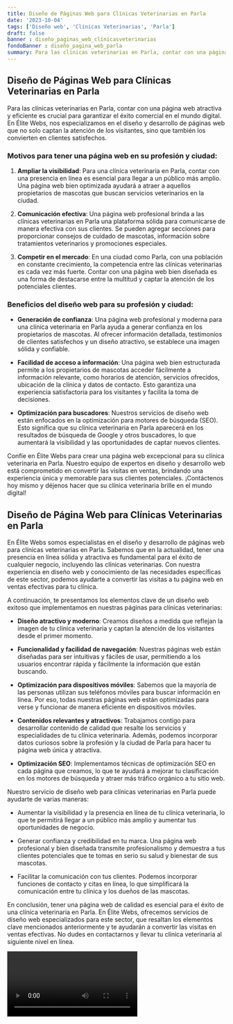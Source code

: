 ```yaml
---
title: Diseño de Páginas Web para Clínicas Veterinarias en Parla
date: '2023-10-04'
tags: ['Diseño web', 'Clínicas Veterinarias', 'Parla']
draft: false
banner : diseño_paginas_web_clínicasveterinarias
fondoBanner : diseño_pagina_web_parla
summary: Para las clínicas veterinarias en Parla, contar con una página web atractiva y eficiente es crucial para garantizar el éxito comercial en el mundo digital. En Élite Webs, nos especializamos en el diseño y desarrollo de páginas web que no solo captan la atención de los visitantes, sino que también los convierten en clientes satisfechos.
---
```


## Diseño de Páginas Web para Clínicas Veterinarias en Parla

Para las clínicas veterinarias en Parla, contar con una página web atractiva y eficiente es crucial para garantizar el éxito comercial en el mundo digital. En Élite Webs, nos especializamos en el diseño y desarrollo de páginas web que no solo captan la atención de los visitantes, sino que también los convierten en clientes satisfechos.

### Motivos para tener una página web en su profesión y ciudad:

1. **Ampliar la visibilidad**: Para una clínica veterinaria en Parla, contar con una presencia en línea es esencial para llegar a un público más amplio. Una página web bien optimizada ayudará a atraer a aquellos propietarios de mascotas que buscan servicios veterinarios en la ciudad.

2. **Comunicación efectiva**: Una página web profesional brinda a las clínicas veterinarias en Parla una plataforma sólida para comunicarse de manera efectiva con sus clientes. Se pueden agregar secciones para proporcionar consejos de cuidado de mascotas, información sobre tratamientos veterinarios y promociones especiales.

3. **Competir en el mercado**: En una ciudad como Parla, con una población en constante crecimiento, la competencia entre las clínicas veterinarias es cada vez más fuerte. Contar con una página web bien diseñada es una forma de destacarse entre la multitud y captar la atención de los potenciales clientes.

### Beneficios del diseño web para su profesión y ciudad:

- **Generación de confianza**: Una página web profesional y moderna para una clínica veterinaria en Parla ayuda a generar confianza en los propietarios de mascotas. Al ofrecer información detallada, testimonios de clientes satisfechos y un diseño atractivo, se establece una imagen sólida y confiable.

- **Facilidad de acceso a información**: Una página web bien estructurada permite a los propietarios de mascotas acceder fácilmente a información relevante, como horarios de atención, servicios ofrecidos, ubicación de la clínica y datos de contacto. Esto garantiza una experiencia satisfactoria para los visitantes y facilita la toma de decisiones.

- **Optimización para buscadores**: Nuestros servicios de diseño web están enfocados en la optimización para motores de búsqueda (SEO). Esto significa que su clínica veterinaria en Parla aparecerá en los resultados de búsqueda de Google y otros buscadores, lo que aumentará la visibilidad y las oportunidades de captar nuevos clientes.

Confíe en Élite Webs para crear una página web excepcional para su clínica veterinaria en Parla. Nuestro equipo de expertos en diseño y desarrollo web está comprometido en convertir las visitas en ventas, brindando una experiencia única y memorable para sus clientes potenciales. ¡Contáctenos hoy mismo y déjenos hacer que su clínica veterinaria brille en el mundo digital!

<GifSeo />

<Cta />

## Diseño de Página Web para Clínicas Veterinarias en Parla

En Élite Webs somos especialistas en el diseño y desarrollo de páginas web para clínicas veterinarias en Parla. Sabemos que en la actualidad, tener una presencia en línea sólida y atractiva es fundamental para el éxito de cualquier negocio, incluyendo las clínicas veterinarias. Con nuestra experiencia en diseño web y conocimiento de las necesidades específicas de este sector, podemos ayudarte a convertir las visitas a tu página web en ventas efectivas para tu clínica.

A continuación, te presentamos los elementos clave de un diseño web exitoso que implementamos en nuestras páginas para clínicas veterinarias:

- **Diseño atractivo y moderno**: Creamos diseños a medida que reflejan la imagen de tu clínica veterinaria y captan la atención de los visitantes desde el primer momento.

- **Funcionalidad y facilidad de navegación**: Nuestras páginas web están diseñadas para ser intuitivas y fáciles de usar, permitiendo a los usuarios encontrar rápida y fácilmente la información que están buscando.

- **Optimización para dispositivos móviles**: Sabemos que la mayoría de las personas utilizan sus teléfonos móviles para buscar información en línea. Por eso, todas nuestras páginas web están optimizadas para verse y funcionar de manera eficiente en dispositivos móviles.

- **Contenidos relevantes y atractivos**: Trabajamos contigo para desarrollar contenido de calidad que resalte los servicios y especialidades de tu clínica veterinaria. Además, podemos incorporar datos curiosos sobre la profesión y la ciudad de Parla para hacer tu página web única y atractiva.

- **Optimización SEO**: Implementamos técnicas de optimización SEO en cada página que creamos, lo que te ayudará a mejorar tu clasificación en los motores de búsqueda y atraer más tráfico orgánico a tu sitio web.

Nuestro servicio de diseño web para clínicas veterinarias en Parla puede ayudarte de varias maneras:

- Aumentar la visibilidad y la presencia en línea de tu clínica veterinaria, lo que te permitirá llegar a un público más amplio y aumentar tus oportunidades de negocio.

- Generar confianza y credibilidad en tu marca. Una página web profesional y bien diseñada transmite profesionalismo y demuestra a tus clientes potenciales que te tomas en serio su salud y bienestar de sus mascotas.

- Facilitar la comunicación con tus clientes. Podemos incorporar funciones de contacto y citas en línea, lo que simplificará la comunicación entre tu clínica y los dueños de las mascotas.

En conclusión, tener una página web de calidad es esencial para el éxito de una clínica veterinaria en Parla. En Élite Webs, ofrecemos servicios de diseño web especializados para este sector, que resaltan los elementos clave mencionados anteriormente y te ayudarán a convertir las visitas en ventas efectivas. No dudes en contactarnos y llevar tu clínica veterinaria al siguiente nivel en línea.

<Video />

<CtaBot job='Clínicas Veterinarias' city='Parla'/>

<Gmaps query='Parla+españa+maps' />